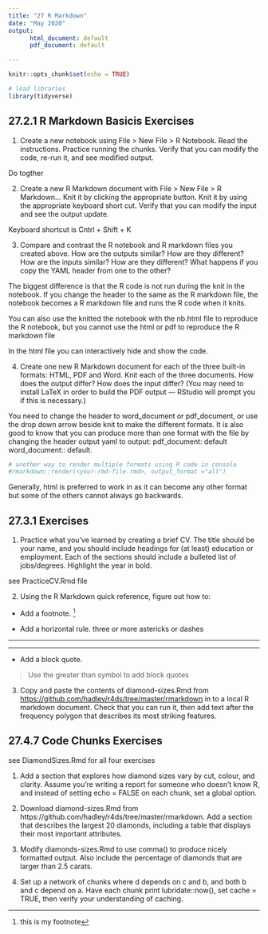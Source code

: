 ```yaml
---
title: "27 R Markdown"
date: "May 2020"
output: 
      html_document: default
      pdf_document: default

---
```


```r
knitr::opts_chunk$set(echo = TRUE)

# load libraries
library(tidyverse)

```

## 27.2.1 R Markdown Basicis Exercises

1. Create a new notebook using File > New File > R Notebook. Read the instructions. Practice running the chunks. Verify that you can modify the code, re-run it, and see modified output.

Do togther

2. Create a new R Markdown document with File > New File > R Markdown… Knit it by clicking the appropriate button. Knit it by using the appropriate keyboard short cut. Verify that you can modify the input and see the output update.

Keyboard shortcut is Cntrl + Shift + K


3. Compare and contrast the R notebook and R markdown files you created above. How are the outputs similar? How are they different? How are the inputs similar? How are they different? What happens if you copy the YAML header from one to the other?

The biggest difference is that the R code is not run during the knit in the notebook. If you change the header to the same as the R markdown file, the notebook becomes a R markdown file and runs the R code when it knits. 

You can also use the knitted the notebook with the nb.html file to reproduce the R notebook, but you cannot use the html or pdf to reproduce the R markdown file

In the html file you can interactively hide and show the code.

4. Create one new R Markdown document for each of the three built-in formats: HTML, PDF and Word. Knit each of the three documents. How does the output differ? How does the input differ? (You may need to install LaTeX in order to build the PDF output — RStudio will prompt you if this is necessary.)

You need to change the header to word_document or pdf_document, or use the drop down arrow beside knit to make the different formats. It is also good to know that you can produce more than one format with the file by changing the header output yaml to output: pdf_document: default word_document:: default. 

```r
# another way to render multiple formats using R code in console
#rmarkdown::render(<your-rmd-file.rmd>, output_format ="all")
```


Generally, html is preferred to work in as it can become any other format but some of the others cannot always go backwards.

## 27.3.1 Exercises

1. Practice what you’ve learned by creating a brief CV. The title should be your name, and you should include headings for (at least) education or employment. Each of the sections should include a bulleted list of jobs/degrees. Highlight the year in bold.

see PracticeCV.Rmd file

2. Using the R Markdown quick reference, figure out how to:

  * Add a footnote.
^[this is my footnote]

  
  * Add a horizontal rule.
    three or more astericks or dashes
    
****

____
  
  * Add a block quote.
  
> Use the greater than symbol to add block quotes
  
3. Copy and paste the contents of diamond-sizes.Rmd from <https://github.com/hadley/r4ds/tree/master/rmarkdown> in to a local R markdown document. Check that you can run it, then add text after the frequency polygon that describes its most striking features.

[1]: <https://r4ds.had.co.nz/r-markdown.html#exercises-71> 

## 27.4.7 Code Chunks Exercises

see DiamondSizes.Rmd for all four exercises

1. Add a section that explores how diamond sizes vary by cut, colour, and clarity. Assume you’re writing a report for someone who doesn’t know R, and instead of setting echo = FALSE on each chunk, set a global option.

2. Download diamond-sizes.Rmd from https://github.com/hadley/r4ds/tree/master/rmarkdown. Add a section that describes the largest 20 diamonds, including a table that displays their most important attributes.

3. Modify diamonds-sizes.Rmd to use comma() to produce nicely formatted output. Also include the percentage of diamonds that are larger than 2.5 carats.

4. Set up a network of chunks where d depends on c and b, and both b and c depend on a. Have each chunk print lubridate::now(), set cache = TRUE, then verify your understanding of caching.

